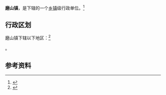 {{中国乡级行政区|37/13/24/104/000}}

'''磨山镇'''，是{{PRC admin/fullname|37/13/24/104/000|3}}下辖的一个[[乡镇|乡镇]]级行政单位。<ref>{{PRC admin/ref sgc|{{PRC admin/parent|37/13/24/104/000}}}}</ref>

== 行政区划 ==

磨山镇下辖以下地区：<ref>{{PRC admin/ref sgc|37/13/24/104/000}}</ref>

{{PRC admin/children|37/13/24/104/000}}。

== 参考资料 ==

{{reflist}}

{{行政区划小作品}}
{{PRC admin/navcat|37/13/24/104/000}}